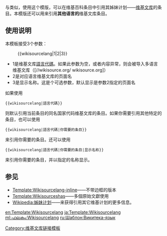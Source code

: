 <includeonly><!-- 在這裡加入模板的保護標識 --></includeonly><noinclude>{{template doc page viewed directly}}</noinclude>
<!-- 在本行下編輯模板說明 -->

与{{tl|wikisource}}类似，使用这个模版，可以在维基百科条目中引用其姊妹计划——[[维基文库]]的条目。本模版还可以用来引用'''其他语言的'''维基文库条目。
== 使用说明 ==
本模板接受3个参数：
:<nowiki>{{wikisourcelang|1|2|3}}</nowiki>

*1是维基文库[[語言代碼]]。如果此参数为空，或者内容异常，则会被导入多语言维基文库（[//wikisource.org/ wikisource.org]）
*2是对应语言维基文库的页面名
*3是显示名称。这是个可选参数，默认显示是参数2指定的页面名

如果使用
 <nowiki>{{wikisourcelang|語言代碼}}</nowiki>
则默认引用当前条目的同名国家代码维基文库的条目。如果你需要引用其他特定的条目，也可以使用
 <nowiki>{{wikisourcelang|語言代碼|你需要的条目}}</nowiki>
来引用你需要的条目。还可以使用
 <nowiki>{{wikisourcelang|語言代碼|你需要的条目|显示名称}}</nowiki>
来引用你需要的条目，并以指定的名称显示。

==参见==
*[[Template:Wikisourcelang-inline]]——不带边框的版本
*[[Template:Wikisourceshas]]——多個原始文獻使用
*[[Wikipedia:姊妹计划]]——来获得引用其它维基计划的更多信息。

<includeonly>
<!-- 本行下加入模板的分類 -->
[[Category:维基文库链接模板]]
<!-- 本行下加入模板的跨語言鏈接 -->
[[en:Template:Wikisourcelang]]
[[ja:Template:Wikisourcelang]]
[[ml:ഫലകം:Wikisourcelang]]
[[ru:Шаблон:Викитека-язык]]
</includeonly>